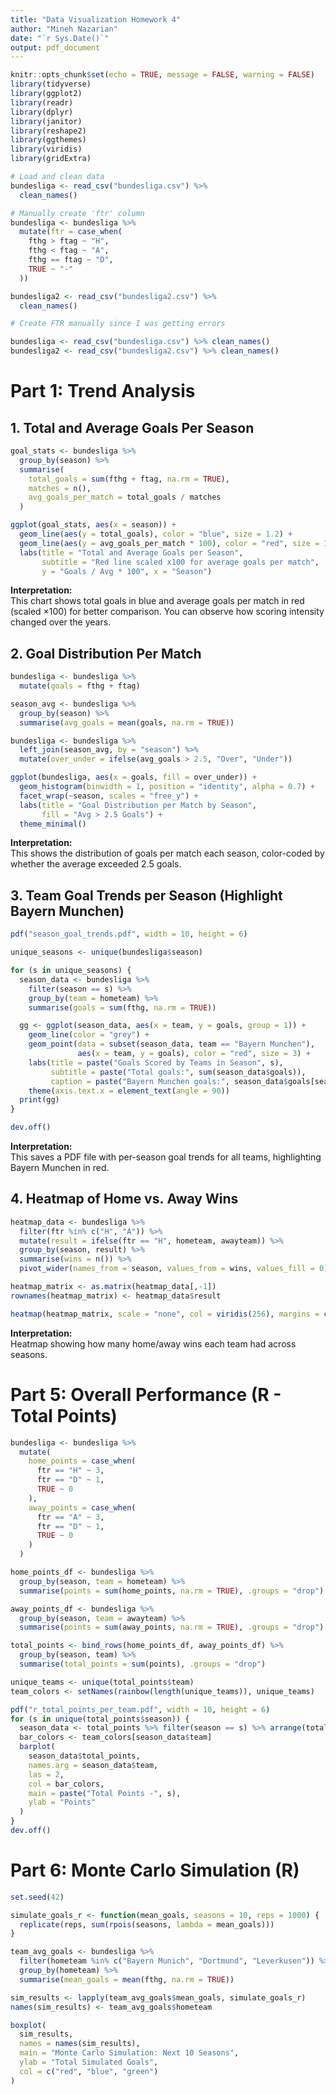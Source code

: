 ---
title: "Data Visualization Homework 4"
author: "Mineh Nazarian"
date: "`r Sys.Date()`"
output: pdf_document
---

```{r setup, include=FALSE}
knitr::opts_chunk$set(echo = TRUE, message = FALSE, warning = FALSE)
library(tidyverse)
library(ggplot2)
library(readr)
library(dplyr)
library(janitor)
library(reshape2)
library(ggthemes)
library(viridis)
library(gridExtra)

# Load and clean data
bundesliga <- read_csv("bundesliga.csv") %>%
  clean_names()

# Manually create 'ftr' column
bundesliga <- bundesliga %>%
  mutate(ftr = case_when(
    fthg > ftag ~ "H",
    fthg < ftag ~ "A",
    fthg == ftag ~ "D",
    TRUE ~ "-"
  ))

bundesliga2 <- read_csv("bundesliga2.csv") %>%
  clean_names()
```


```{r setup, include=FALSE}
# Create FTR manually since I was getting errors

bundesliga <- read_csv("bundesliga.csv") %>% clean_names()
bundesliga2 <- read_csv("bundesliga2.csv") %>% clean_names()
```

# Part 1: Trend Analysis

## 1. Total and Average Goals Per Season

```{r}
goal_stats <- bundesliga %>%
  group_by(season) %>%
  summarise(
    total_goals = sum(fthg + ftag, na.rm = TRUE),
    matches = n(),
    avg_goals_per_match = total_goals / matches
  )

ggplot(goal_stats, aes(x = season)) +
  geom_line(aes(y = total_goals), color = "blue", size = 1.2) +
  geom_line(aes(y = avg_goals_per_match * 100), color = "red", size = 1.2) +
  labs(title = "Total and Average Goals per Season",
       subtitle = "Red line scaled x100 for average goals per match",
       y = "Goals / Avg * 100", x = "Season")
```

**Interpretation:**  
This chart shows total goals in blue and average goals per match in red (scaled ×100) for better comparison. You can observe how scoring intensity changed over the years.

## 2. Goal Distribution Per Match

```{r}
bundesliga <- bundesliga %>%
  mutate(goals = fthg + ftag)

season_avg <- bundesliga %>%
  group_by(season) %>%
  summarise(avg_goals = mean(goals, na.rm = TRUE))

bundesliga <- bundesliga %>%
  left_join(season_avg, by = "season") %>%
  mutate(over_under = ifelse(avg_goals > 2.5, "Over", "Under"))

ggplot(bundesliga, aes(x = goals, fill = over_under)) +
  geom_histogram(binwidth = 1, position = "identity", alpha = 0.7) +
  facet_wrap(~season, scales = "free_y") +
  labs(title = "Goal Distribution per Match by Season",
       fill = "Avg > 2.5 Goals") +
  theme_minimal()
```

**Interpretation:**  
This shows the distribution of goals per match each season, color-coded by whether the average exceeded 2.5 goals.

## 3. Team Goal Trends per Season (Highlight Bayern Munchen)

```{r}
pdf("season_goal_trends.pdf", width = 10, height = 6)

unique_seasons <- unique(bundesliga$season)

for (s in unique_seasons) {
  season_data <- bundesliga %>%
    filter(season == s) %>%
    group_by(team = hometeam) %>%
    summarise(goals = sum(fthg, na.rm = TRUE))

  gg <- ggplot(season_data, aes(x = team, y = goals, group = 1)) +
    geom_line(color = "grey") +
    geom_point(data = subset(season_data, team == "Bayern Munchen"),
               aes(x = team, y = goals), color = "red", size = 3) +
    labs(title = paste("Goals Scored by Teams in Season", s),
         subtitle = paste("Total goals:", sum(season_data$goals)),
         caption = paste("Bayern Munchen goals:", season_data$goals[season_data$team == "Bayern Munchen"])) +
    theme(axis.text.x = element_text(angle = 90))
  print(gg)
}

dev.off()
```

**Interpretation:**  
This saves a PDF file with per-season goal trends for all teams, highlighting Bayern Munchen in red.

## 4. Heatmap of Home vs. Away Wins

```{r}
heatmap_data <- bundesliga %>%
  filter(ftr %in% c("H", "A")) %>%
  mutate(result = ifelse(ftr == "H", hometeam, awayteam)) %>%
  group_by(season, result) %>%
  summarise(wins = n()) %>%
  pivot_wider(names_from = season, values_from = wins, values_fill = 0)

heatmap_matrix <- as.matrix(heatmap_data[,-1])
rownames(heatmap_matrix) <- heatmap_data$result

heatmap(heatmap_matrix, scale = "none", col = viridis(256), margins = c(5,10))
```

**Interpretation:**  
Heatmap showing how many home/away wins each team had across seasons.


# Part 5: Overall Performance (R - Total Points)

```{r}
bundesliga <- bundesliga %>%
  mutate(
    home_points = case_when(
      ftr == "H" ~ 3,
      ftr == "D" ~ 1,
      TRUE ~ 0
    ),
    away_points = case_when(
      ftr == "A" ~ 3,
      ftr == "D" ~ 1,
      TRUE ~ 0
    )
  )

home_points_df <- bundesliga %>%
  group_by(season, team = hometeam) %>%
  summarise(points = sum(home_points, na.rm = TRUE), .groups = "drop")

away_points_df <- bundesliga %>%
  group_by(season, team = awayteam) %>%
  summarise(points = sum(away_points, na.rm = TRUE), .groups = "drop")

total_points <- bind_rows(home_points_df, away_points_df) %>%
  group_by(season, team) %>%
  summarise(total_points = sum(points), .groups = "drop")

unique_teams <- unique(total_points$team)
team_colors <- setNames(rainbow(length(unique_teams)), unique_teams)

pdf("r_total_points_per_team.pdf", width = 10, height = 6)
for (s in unique(total_points$season)) {
  season_data <- total_points %>% filter(season == s) %>% arrange(total_points)
  bar_colors <- team_colors[season_data$team]
  barplot(
    season_data$total_points,
    names.arg = season_data$team,
    las = 2,
    col = bar_colors,
    main = paste("Total Points -", s),
    ylab = "Points"
  )
}
dev.off()
```

# Part 6: Monte Carlo Simulation (R)

```{r}
set.seed(42)

simulate_goals_r <- function(mean_goals, seasons = 10, reps = 1000) {
  replicate(reps, sum(rpois(seasons, lambda = mean_goals)))
}

team_avg_goals <- bundesliga %>%
  filter(hometeam %in% c("Bayern Munich", "Dortmund", "Leverkusen")) %>%
  group_by(hometeam) %>%
  summarise(mean_goals = mean(fthg, na.rm = TRUE))

sim_results <- lapply(team_avg_goals$mean_goals, simulate_goals_r)
names(sim_results) <- team_avg_goals$hometeam

boxplot(
  sim_results,
  names = names(sim_results),
  main = "Monte Carlo Simulation: Next 10 Seasons",
  ylab = "Total Simulated Goals",
  col = c("red", "blue", "green")
)



```


